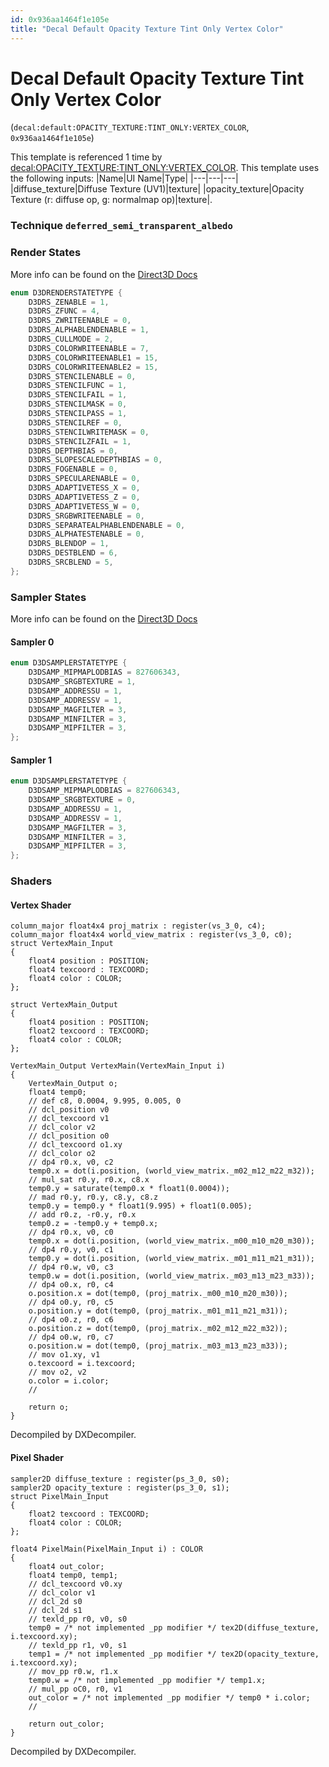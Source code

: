 ```yaml
---
id: 0x936aa1464f1e105e
title: "Decal Default Opacity Texture Tint Only Vertex Color"
---
```


# Decal Default Opacity Texture Tint Only Vertex Color
(`decal:default:OPACITY_TEXTURE:TINT_ONLY:VERTEX_COLOR`, `0x936aa1464f1e105e`)

This template is referenced 1 time by [decal:OPACITY_TEXTURE:TINT_ONLY:VERTEX_COLOR](/docs/Generated/Render%20Templates/base.render_template_database#decal-opacity-texture-tint-only-vertex-color).
This template uses the following inputs:
 |Name|UI Name|Type|
|---|---|---|
|diffuse_texture|Diffuse Texture (UV1)|texture|
|opacity_texture|Opacity Texture (r: diffuse op, g: normalmap op)|texture|.

### Technique `deferred_semi_transparent_albedo`
### Render States
More info can be found on the [Direct3D Docs](https://learn.microsoft.com/en-us/windows/win32/direct3d9/d3drenderstatetype)
```cpp
enum D3DRENDERSTATETYPE {
	D3DRS_ZENABLE = 1,
	D3DRS_ZFUNC = 4,
	D3DRS_ZWRITEENABLE = 0,
	D3DRS_ALPHABLENDENABLE = 1,
	D3DRS_CULLMODE = 2,
	D3DRS_COLORWRITEENABLE = 7,
	D3DRS_COLORWRITEENABLE1 = 15,
	D3DRS_COLORWRITEENABLE2 = 15,
	D3DRS_STENCILENABLE = 0,
	D3DRS_STENCILFUNC = 1,
	D3DRS_STENCILFAIL = 1,
	D3DRS_STENCILMASK = 0,
	D3DRS_STENCILPASS = 1,
	D3DRS_STENCILREF = 0,
	D3DRS_STENCILWRITEMASK = 0,
	D3DRS_STENCILZFAIL = 1,
	D3DRS_DEPTHBIAS = 0,
	D3DRS_SLOPESCALEDEPTHBIAS = 0,
	D3DRS_FOGENABLE = 0,
	D3DRS_SPECULARENABLE = 0,
	D3DRS_ADAPTIVETESS_X = 0,
	D3DRS_ADAPTIVETESS_Z = 0,
	D3DRS_ADAPTIVETESS_W = 0,
	D3DRS_SRGBWRITEENABLE = 0,
	D3DRS_SEPARATEALPHABLENDENABLE = 0,
	D3DRS_ALPHATESTENABLE = 0,
	D3DRS_BLENDOP = 1,
	D3DRS_DESTBLEND = 6,
	D3DRS_SRCBLEND = 5,
};
```
### Sampler States
More info can be found on the [Direct3D Docs](https://learn.microsoft.com/en-us/windows/win32/direct3d9/d3dsamplerstatetype)
#### Sampler 0
```cpp
enum D3DSAMPLERSTATETYPE {
	D3DSAMP_MIPMAPLODBIAS = 827606343,
	D3DSAMP_SRGBTEXTURE = 1,
	D3DSAMP_ADDRESSU = 1,
	D3DSAMP_ADDRESSV = 1,
	D3DSAMP_MAGFILTER = 3,
	D3DSAMP_MINFILTER = 3,
	D3DSAMP_MIPFILTER = 3,
};
```
#### Sampler 1
```cpp
enum D3DSAMPLERSTATETYPE {
	D3DSAMP_MIPMAPLODBIAS = 827606343,
	D3DSAMP_SRGBTEXTURE = 0,
	D3DSAMP_ADDRESSU = 1,
	D3DSAMP_ADDRESSV = 1,
	D3DSAMP_MAGFILTER = 3,
	D3DSAMP_MINFILTER = 3,
	D3DSAMP_MIPFILTER = 3,
};
```
### Shaders
#### Vertex Shader
```hlsl
column_major float4x4 proj_matrix : register(vs_3_0, c4);
column_major float4x4 world_view_matrix : register(vs_3_0, c0);
struct VertexMain_Input
{
    float4 position : POSITION;
    float4 texcoord : TEXCOORD;
    float4 color : COLOR;
};

struct VertexMain_Output
{
    float4 position : POSITION;
    float2 texcoord : TEXCOORD;
    float4 color : COLOR;
};

VertexMain_Output VertexMain(VertexMain_Input i)
{
    VertexMain_Output o;
    float4 temp0;
    // def c8, 0.0004, 9.995, 0.005, 0
    // dcl_position v0
    // dcl_texcoord v1
    // dcl_color v2
    // dcl_position o0
    // dcl_texcoord o1.xy
    // dcl_color o2
    // dp4 r0.x, v0, c2
    temp0.x = dot(i.position, (world_view_matrix._m02_m12_m22_m32));
    // mul_sat r0.y, r0.x, c8.x
    temp0.y = saturate(temp0.x * float1(0.0004));
    // mad r0.y, r0.y, c8.y, c8.z
    temp0.y = temp0.y * float1(9.995) + float1(0.005);
    // add r0.z, -r0.y, r0.x
    temp0.z = -temp0.y + temp0.x;
    // dp4 r0.x, v0, c0
    temp0.x = dot(i.position, (world_view_matrix._m00_m10_m20_m30));
    // dp4 r0.y, v0, c1
    temp0.y = dot(i.position, (world_view_matrix._m01_m11_m21_m31));
    // dp4 r0.w, v0, c3
    temp0.w = dot(i.position, (world_view_matrix._m03_m13_m23_m33));
    // dp4 o0.x, r0, c4
    o.position.x = dot(temp0, (proj_matrix._m00_m10_m20_m30));
    // dp4 o0.y, r0, c5
    o.position.y = dot(temp0, (proj_matrix._m01_m11_m21_m31));
    // dp4 o0.z, r0, c6
    o.position.z = dot(temp0, (proj_matrix._m02_m12_m22_m32));
    // dp4 o0.w, r0, c7
    o.position.w = dot(temp0, (proj_matrix._m03_m13_m23_m33));
    // mov o1.xy, v1
    o.texcoord = i.texcoord;
    // mov o2, v2
    o.color = i.color;
    // 

    return o;
}
```
Decompiled by DXDecompiler.
#### Pixel Shader
```hlsl
sampler2D diffuse_texture : register(ps_3_0, s0);
sampler2D opacity_texture : register(ps_3_0, s1);
struct PixelMain_Input
{
    float2 texcoord : TEXCOORD;
    float4 color : COLOR;
};

float4 PixelMain(PixelMain_Input i) : COLOR
{
    float4 out_color;
    float4 temp0, temp1;
    // dcl_texcoord v0.xy
    // dcl_color v1
    // dcl_2d s0
    // dcl_2d s1
    // texld_pp r0, v0, s0
    temp0 = /* not implemented _pp modifier */ tex2D(diffuse_texture, i.texcoord.xy);
    // texld_pp r1, v0, s1
    temp1 = /* not implemented _pp modifier */ tex2D(opacity_texture, i.texcoord.xy);
    // mov_pp r0.w, r1.x
    temp0.w = /* not implemented _pp modifier */ temp1.x;
    // mul_pp oC0, r0, v1
    out_color = /* not implemented _pp modifier */ temp0 * i.color;
    // 

    return out_color;
}
```
Decompiled by DXDecompiler.
